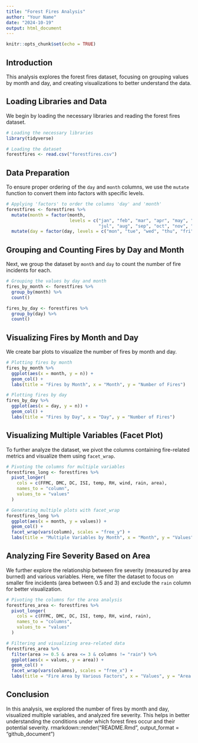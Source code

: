 ```yaml
---
title: "Forest Fires Analysis"
author: "Your Name"
date: "2024-10-19"
output: html_document
---
```


```r
knitr::opts_chunk$set(echo = TRUE)
```

## Introduction

This analysis explores the forest fires dataset, focusing on grouping values by month and day, and creating visualizations to better understand the data.

## Loading Libraries and Data

We begin by loading the necessary libraries and reading the forest fires dataset.

```r
# Loading the necessary libraries
library(tidyverse)

# Loading the dataset
forestfires <- read.csv("forestfires.csv")
```

## Data Preparation

To ensure proper ordering of the `day` and `month` columns, we use the `mutate` function to convert them into factors with specific levels.

```r
# Applying 'factors' to order the columns 'day' and 'month'
forestfires <- forestfires %>%
  mutate(month = factor(month, 
                        levels = c("jan", "feb", "mar", "apr", "may", "jun", 
                                   "jul", "aug", "sep", "oct", "nov", "dec"))) %>%
  mutate(day = factor(day, levels = c("mon", "tue", "wed", "thu", "fri", "sat", "sun")))
```

## Grouping and Counting Fires by Day and Month

Next, we group the dataset by `month` and `day` to count the number of fire incidents for each.

```r
# Grouping the values by day and month
fires_by_month <- forestfires %>%
  group_by(month) %>%
  count()

fires_by_day <- forestfires %>%
  group_by(day) %>%
  count()
```

## Visualizing Fires by Month and Day

We create bar plots to visualize the number of fires by month and day.

```r
# Plotting fires by month
fires_by_month %>%
  ggplot(aes(x = month, y = n)) +
  geom_col() +
  labs(title = "Fires by Month", x = "Month", y = "Number of Fires")

# Plotting fires by day
fires_by_day %>%
  ggplot(aes(x = day, y = n)) +
  geom_col() +
  labs(title = "Fires by Day", x = "Day", y = "Number of Fires")
```

## Visualizing Multiple Variables (Facet Plot)

To further analyze the dataset, we pivot the columns containing fire-related metrics and visualize them using `facet_wrap`.

```r
# Pivoting the columns for multiple variables
forestfires_long <- forestfires %>%
  pivot_longer(
    cols = c(FFMC, DMC, DC, ISI, temp, RH, wind, rain, area),
    names_to = "column",
    values_to = "values"
  )

# Generating multiple plots with facet_wrap
forestfires_long %>%
  ggplot(aes(x = month, y = values)) +
  geom_col() +
  facet_wrap(vars(column), scales = "free_y") +
  labs(title = "Multiple Variables by Month", x = "Month", y = "Values")
```

## Analyzing Fire Severity Based on Area

We further explore the relationship between fire severity (measured by area burned) and various variables. Here, we filter the dataset to focus on smaller fire incidents (area between 0.5 and 3) and exclude the `rain` column for better visualization.

```r
# Pivoting the columns for the area analysis
forestfires_area <- forestfires %>%
  pivot_longer(
    cols = c(FFMC, DMC, DC, ISI, temp, RH, wind, rain),
    names_to = "columns",
    values_to = "values"
  )

# Filtering and visualizing area-related data
forestfires_area %>%
  filter(area >= 0.5 & area <= 3 & columns != "rain") %>%
  ggplot(aes(x = values, y = area)) +
  geom_col() +
  facet_wrap(vars(columns), scales = "free_x") +
  labs(title = "Fire Area by Various Factors", x = "Values", y = "Area Burned")
```

## Conclusion

In this analysis, we explored the number of fires by month and day, visualized multiple variables, and analyzed fire severity. This helps in better understanding the conditions under which forest fires occur and their potential severity.
rmarkdown::render("README.Rmd", output_format = "github_document")


